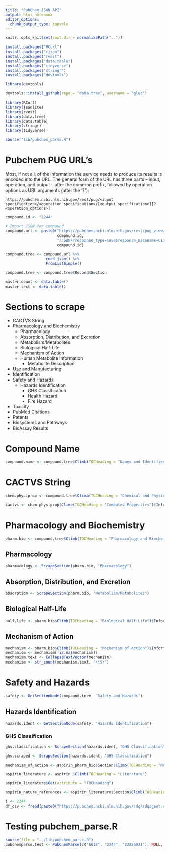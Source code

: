 ```yaml
---
title: "PubChem JSON API"
output: html_notebook
editor_options: 
  chunk_output_type: console
---
```


```r
knitr::opts_knit$set(root.dir = normalizePath(".."))
```

```r
install.packages("RCurl")
install.packages("rjson")
install.packages("rvest")
install.packages("data.table")
install.packages("tidyverse")
install.packages("stringr")
install.packages("devtools")
```

```r
library(devtools)
```

```r
devtools::install_github(repo = "data.tree", username = "gluc")
```

```r
library(RCurl)
library(jsonlite)
library(rvest)
library(data.tree)
library(data.table)
library(stringr)
library(tidyverse)
```

```r
source("lib/pubchem_parse.R")
```


# Pubchem PUG URL's

Most, if not all, of the information the service needs to produce its results is encoded into the URL. The general form of the URL has three parts – input, operation, and output – after the common prefix, followed by operation options as URL arguments (after the ‘?’):

`https://pubchem.ncbi.nlm.nih.gov/rest/pug/<input specification>/<operation specification>/[<output specification>][?<operation_options>]`

```r
compound.id <- "2244"
```


```r
# Import JSON for compound
compound.url <- paste0("https://pubchem.ncbi.nlm.nih.gov/rest/pug_view/data/compound/",
                       compound.id,
                       "/JSON/?response_type=save$response_basename=CID_",
                       compound.id)

compound.tree <- compound.url %>%
                  read_json() %>%
                  FromListSimple()
```

```r
compound.tree <- compound.tree$Record$Section
```

```r
master.count <- data.table()
master.text <- data.table()
```

# Sections to scrape
* CACTVS String
* Pharmacology and Biochemistry
    + Pharmacology
    + Absorption, Distribution, and Excretion
    + Metabolism/Metabolites
    + Biological Half-Life
    + Mechanism of Action
    + Human Metabolite Information
        - Metabolite Description
        
* Use and Manufacturing
* Identification
* Safety and Hazards
    + Hazards Identification
        - GHS Classification
        - Health Hazard
        - Fire Hazard
* Toxicity
* PubMed Citations
* Patents
* Biosystems and Pathways
* BioAssay Results

# Compound Name

```r
compound.name <- compound.tree$Climb(TOCHeading = "Names and Identifiers")$Section$`1`$Information$`1`$StringValue
```


# CACTVS String
```r
chem.phys.prop <- compound.tree$Climb(TOCHeading = "Chemical and Physical Properties")$Section
```

```r
cactvs <- chem.phys.prop$Climb(TOCHeading = "Computed Properties")$Information
```


# Pharmacology and Biochemistry
```r
pharm.bio <- compound.tree$Climb(TOCHeading = "Pharmacology and Biochemistry")$Section
```

## Pharmacology

```r
pharmacology <- ScrapeSection(pharm.bio, "Pharmacology")
```

## Absorption, Distribution, and Excretion

```r
absorption <- ScrapeSection(pharm.bio, "Metabolism/Metabolites")
```

## Biological Half-Life

```r
half.life <- pharm.bio$Climb(TOCHeading = "Biological Half-Life")$Information$Get("StringValue")
```

## Mechanism of Action

```r
mechanism <- pharm.bio$Climb(TOCHeading = "Mechanism of Action")$Information$Get("StringValue")
mechanism <- mechanism[!is.na(mechanism)]
mechanism.text <- CollapseTextVector(mechanism)
mechanism <- str_count(mechanism.text, "\\S+")
```
# Safety and Hazards

```r
safety <- GetSectionNode(compound.tree, "Safety and Hazards")
```
## Hazards Identification

```r
hazards.ident <- GetSectionNode(safety, "Hazards Identification")
```
### GHS Classification

```r
ghs.classification <- ScrapeSection(hazards.ident, "GHS Classification")
```

```r
ghs.scraped <- ScrapeSection(hazards.ident, "GHS Classification")
```


```r
mechanism_of_action <- aspirin_pharm_bio$Section$Climb(TOCHeading = "Mechanism of Action")
```


```r
aspirin_literature <- aspirin_$Climb(TOCHeading = "Literature")
```

```r
aspirin_literature$Get(attribute = "TOCHeading")
```

```r
aspirin_nature_references <- aspirin_literature$Section$Climb(TOCHeading = "Springer Nature References")
```

```r
i <- 2244
df_csv <- fread(paste0("https://pubchem.ncbi.nlm.nih.gov/sdq/sdqagent.cgi?infmt=json&outfmt=jsonp&query=%5B%7B%22download%22:%5B%22pmid%22%5D,%22collection%22:%22pubmed%22,%22where%22:%7B%22ands%22:%5B%7B%22cid%22:%22", i, "%22%7D%5D%7D,%22order%22:%5B%22relevancescore,desc%22%5D,%22start%22:1,%22limit%22:1000000%7D,%7B%22histogram%22:%5B%22articlepubdate%22%5D%7D%5D"))
```


# Testing pubchem_parse.R

```r
source(file = "../lib/pubchem_parse.R")
pubchemparse.test <- PubChemParse(c("6618", "2244", "22286931"), NULL, db.bypass = TRUE)
```

